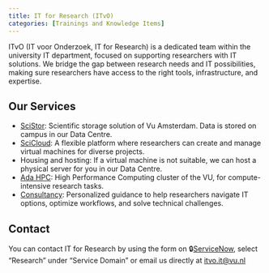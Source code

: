 ```yaml
---
title: IT for Research (ITvO)
categories: [Trainings and Knowledge Items]
---
```


ITvO (IT voor Onderzoek, IT for Research) is a dedicated team within the university IT department, focused on supporting researchers with IT solutions. We bridge the gap between research needs and IT possibilities, making sure researchers have access to the right tools, infrastructure, and expertise.

## Our Services
- [SciStor](./scistor.qmd): Scientific storage solution of Vu Amsterdam. Data is stored on campus in our Data Centre.
- [SciCloud](./scicloud.qmd): A flexible platform where researchers can create and manage virtual machines for diverse projects.
- Housing and hosting: If a virtual machine is not suitable, we can host a physical server for you in our Data Centre.
- [Ada HPC](./ada.qmd): High Performance Computing cluster of the VU, for compute-intensive research tasks.
- [Consultancy](./consultancy.qmd): Personalized guidance to help researchers navigate IT options, optimize workflows, and solve technical challenges.
<!-- TODO - Research Engineering -->

## Contact
You can contact IT for Research by using the form on 🔒[ServiceNow](https://services.vu.nl/esc?id=sc_cat_item&sys_id=4e079166978d5950e553359fe153afc5), select "Research" under "Service Domain" or email us directly at [itvo.it@vu.nl](mailto:itvo.it@vu.nl)
